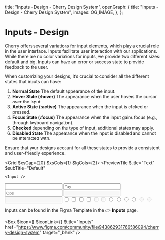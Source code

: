 
  title: "Inputs - Design - Cherry Design System",
  openGraph: {
    title: "Inputs - Design - Cherry Design System",
    images: OG_IMAGE,
  },
};

# Inputs - Design

Cherry offers several variations for input elements, which play a crucial role in the user interface. Inputs facilitate user interaction with our applications. While there are no color variations for inputs, we provide two different sizes: default and big. Inputs can have an error or success state to provide feedback to the user.

When customizing your designs, it’s crucial to consider all the different states that inputs can have:

1. **Normal State** The default appearance of the input.
2. **Hover State (:hover)** The appearance when the user hovers the cursor over the input.
3. **Active State (:active)** The appearance when the input is clicked or pressed.
4. **Focus State (:focus)** The appearance when the input gains focus (e.g., through keyboard navigation).
4. **Checked**  depending on the type of input, additional states may apply.
5. **Disabled State** The appearance when the input is disabled and cannot be interacted with.

Ensure that your designs account for all these states to provide a consistent and user-friendly experience.

<Grid $xsGap={20} $xsCols={1} $lgCols={2}>
  <PreviewTile
    $title="Text"
    $subTitle="Default"
  >
    <Input />
  </PreviewTile>
  <PreviewTile
    $title="Text"
    $subTitle="Big"
  >
    <Input $size="big" />
  </PreviewTile>
  <PreviewTile
    $title="Text"
    $subTitle="Success"
  >
    <Input placeholder="Yay" $success />
  </PreviewTile>
  <PreviewTile
    $title="Text"
    $subTitle="Error"
  >
    <Input placeholder="Ops" $error />
  </PreviewTile>
  <PreviewTile
    $title="Disabled"
    $subTitle="Default"
  >
    <Input disabled />
  </PreviewTile>
  <PreviewTile
    $title="Disabled"
    $subTitle="Big"
  >
    <Input $size="big" disabled />
  </PreviewTile>
  <PreviewTile
    $title="Checkbox"
    $subTitle="Default"
  >
    <Input type="checkbox" defaultChecked />
  </PreviewTile>
  <PreviewTile
    $title="Checkbox"
    $subTitle="Big"
  >
    <Input type="checkbox" $size="big" defaultChecked />
  </PreviewTile>
  <PreviewTile
    $title="Checkbox"
    $subTitle="Success"
  >
    <Input type="checkbox" $success />
  </PreviewTile>
  <PreviewTile
    $title="Checkbox"
    $subTitle="Error"
  >
    <Input type="checkbox" $error />
  </PreviewTile>
  <PreviewTile
    $title="Disabled"
    $subTitle="Default"
  >
    <Input type="checkbox" disabled />
  </PreviewTile>
  <PreviewTile
    $title="Disabled"
    $subTitle="Big"
  >
    <Input type="checkbox" $size="big" disabled />
  </PreviewTile>
  <PreviewTile
    $title="Radio"
    $subTitle="Default"
  >
    <Input type="radio" defaultChecked />
  </PreviewTile>
  <PreviewTile
    $title="Radio"
    $subTitle="Big"
  >
    <Input type="radio" $size="big" defaultChecked />
  </PreviewTile>
  <PreviewTile
    $title="Radio"
    $subTitle="Success"
  >
    <Input type="radio" $success name="test-radio" />
  </PreviewTile>
  <PreviewTile
    $title="Radio"
    $subTitle="Error"
  >
    <Input type="radio" $error name="test-radio" />
  </PreviewTile>
  <PreviewTile
    $title="Disabled"
    $subTitle="Default"
  >
    <Input type="radio" disabled />
  </PreviewTile>
  <PreviewTile
    $title="Disabled"
    $subTitle="Big"
  >
    <Input type="radio" $size="big" disabled />
  </PreviewTile>
  <PreviewTile
    $title="Toggle"
    $subTitle="Default"
  >
    <Toggle defaultChecked />
  </PreviewTile>
  <PreviewTile
    $title="Toggle"
    $subTitle="Big"
  >
    <Toggle $size="big" defaultChecked />
  </PreviewTile>
  <PreviewTile
    $title="Toggle"
    $subTitle="Success"
  >
    <Toggle $success />
  </PreviewTile>
  <PreviewTile
    $title="Toggle"
    $subTitle="Error"
  >
    <Toggle $error />
  </PreviewTile>
  <PreviewTile
    $title="Disabled"
    $subTitle="Default"
  >
    <Toggle disabled />
  </PreviewTile>
  <PreviewTile
    $title="Disabled"
    $subTitle="Big"
  >
    <Toggle $size="big" disabled />
  </PreviewTile>
  <PreviewTile
    $title="Range"
    $subTitle="Default"
  >
    <Range defaultChecked />
  </PreviewTile>
  <PreviewTile
    $title="Range"
    $subTitle="Big"
  >
    <Range $size="big" defaultChecked />
  </PreviewTile>
  <PreviewTile
    $title="Range"
    $subTitle="Success"
  >
    <Range $success />
  </PreviewTile>
  <PreviewTile
    $title="Range"
    $subTitle="Error"
  >
    <Range $error />
  </PreviewTile>
  <PreviewTile
    $title="Disabled"
    $subTitle="Default"
  >
    <Range disabled />
  </PreviewTile>
  <PreviewTile
    $title="Disabled"
    $subTitle="Big"
  >
    <Range $size="big" disabled />
  </PreviewTile>
</Grid>

Inputs can be found in the Figma Template in the 👉 **Inputs** page.

<Box
  $icon={<IconFile />}
  $iconLink={<IconFigma />}
  $title="Inputs"
  href="https://www.figma.com/community/file/943862931766586094/cherry-design-system"
  target="_blank"
/>
